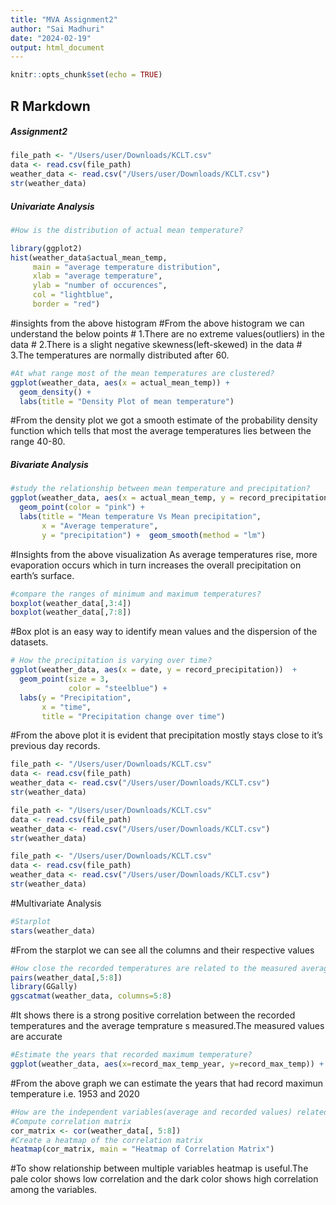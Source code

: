 ```yaml
---
title: "MVA Assignment2"
author: "Sai Madhuri"
date: "2024-02-19"
output: html_document
---
```


```r
knitr::opts_chunk$set(echo = TRUE)
```

## R Markdown
##### Assignment2
```r
file_path <- "/Users/user/Downloads/KCLT.csv"
data <- read.csv(file_path)
weather_data <- read.csv("/Users/user/Downloads/KCLT.csv")
str(weather_data)
```
##### Univariate Analysis

```r
#How is the distribution of actual mean temperature?

library(ggplot2)
hist(weather_data$actual_mean_temp, 
     main = "average temperature distribution",
     xlab = "average temperature",
     ylab = "number of occurences",
     col = "lightblue",
     border = "red")

```

#insights from the above histogram
#From the above histogram we can understand the below points
# 1.There are no extreme values(outliers) in the data
# 2.There is a slight negative skewness(left-skewed) in the data
# 3.The temperatures are normally distributed after 60.

```r
#At what range most of the mean temperatures are clustered?
ggplot(weather_data, aes(x = actual_mean_temp)) +
  geom_density() + 
  labs(title = "Density Plot of mean temperature")

```

#From the density plot we got a smooth estimate of the probability density function which tells that most the average temperatures lies between the range 40-80.


##### Bivariate Analysis
```r
#study the relationship between mean temperature and precipitation?
ggplot(weather_data, aes(x = actual_mean_temp, y = record_precipitation)) +
  geom_point(color = "pink") +
  labs(title = "Mean temperature Vs Mean precipitation",
       x = "Average temperature",
       y = "precipitation") +  geom_smooth(method = "lm")


```

#Insights from the above visualization 
As average temperatures rise, more evaporation occurs which in turn increases the overall precipitation on earth's surface.

```r
#compare the ranges of minimum and maximum temperatures?
boxplot(weather_data[,3:4])
boxplot(weather_data[,7:8])


```
#Box plot is an easy way to identify mean values and the dispersion of the datasets.

```r
# How the precipitation is varying over time?
ggplot(weather_data, aes(x = date, y = record_precipitation))  +
  geom_point(size = 3, 
             color = "steelblue") +
  labs(y = "Precipitation", 
       x = "time",
       title = "Precipitation change over time")
```

#From the above plot it is evident that precipitation mostly stays close to it's previous day records.


```r
file_path <- "/Users/user/Downloads/KCLT.csv"
data <- read.csv(file_path)
weather_data <- read.csv("/Users/user/Downloads/KCLT.csv")
str(weather_data)
```
```r
file_path <- "/Users/user/Downloads/KCLT.csv"
data <- read.csv(file_path)
weather_data <- read.csv("/Users/user/Downloads/KCLT.csv")
str(weather_data)

```
```r
file_path <- "/Users/user/Downloads/KCLT.csv"
data <- read.csv(file_path)
weather_data <- read.csv("/Users/user/Downloads/KCLT.csv")
str(weather_data)

```


#Multivariate Analysis
```r
#Starplot
stars(weather_data)


```
#From the starplot we can see all the columns and their respective values


```r

#How close the recorded temperatures are related to the measured average temperatures?
pairs(weather_data[,5:8])
library(GGally)
ggscatmat(weather_data, columns=5:8)


```
#It shows there is a strong positive correlation between the recorded temperatures and the average temprature s measured.The measured values are accurate

```r

#Estimate the years that recorded maximum temperature?
ggplot(weather_data, aes(x=record_max_temp_year, y=record_max_temp)) + geom_point()


```

#From the above graph we can estimate the years that had record maximun temperature i.e. 1953 and 2020

```r

#How are the independent variables(average and recorded values) related to each other?
#Compute correlation matrix
cor_matrix <- cor(weather_data[, 5:8])
#Create a heatmap of the correlation matrix
heatmap(cor_matrix, main = "Heatmap of Correlation Matrix")


```

#To show relationship between multiple variables heatmap is useful.The pale color shows low correlation and the dark color shows high correlation among the variables.









